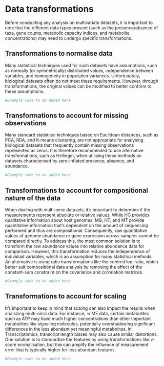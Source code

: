 # Data transformations {#data-transformations}

Before conducting any analysis on multivariate datasets, it is important to note that the different data types present (such as the presence/absence of taxa, gene counts, metabolic capacity indices, and metabolite concentrations) may need to undergo specific transformations.

## Transformations to normalise data

Many statistical techniques used for such datasets have assumptions, such as normally (or symmetrically) distributed values, independence between variables, and homogeneity in population variances. Unfortunately, biological datasets often do not meet these requirements. However, through transformations, the original values can be modified to better conform to these assumptions.

```r
#Example code to be added here
```

## Transformations to account for missing observations

Many standard statistical techniques based on Euclidean distances, such as PCA, RDA, and K-means clustering, are not appropriate for analysing biological datasets that frequently contain missing observations represented as zeros. It is therefore recommended to use alternative transformations, such as Hellinger, when utilising these methods on datasets characterised by zero-inflated presence, absence, and abundance.

```r
#Example code to be added here
```

## Transformations to account for compositional nature of the data

When dealing with multi-omic datasets, it's important to determine if the measurements represent absolute or relative values. While HG provides qualitative information about host genomes, MG, HT, and MT provide quantitative information that's dependent on the amount of sequencing performed and thus are compositional. Consequently, raw quantitative values of genome abundance or gene expression across samples cannot be compared directly. To address this, the most common solution is to transform the raw abundance values into relative abundance data for comparison. However, this transformation reduces the independence of individual variables, which is an assumption for many statistical methods. An alternative is using ratio transformations like the centred log-ratio, which better suit compositional data analysis by removing the effect of the constant-sum constraint on the covariance and correlation matrices.

```r
#Example code to be added here
```

## Transformations to account for scaling

It's important to keep in mind that scaling can also impact the results when analszing multi-omic data. For instance, in ME data, certain metabolites such as ATP may have much higher concentrations than other important metabolites like signaling molecules, potentially overshadowing significant differences in the less abundant yet meaningful metabolites. In Transcriptomics, transcript length biases may also cause similar distortions. One solution is to standardise the features by using transformations like z-score normalisation, but this can amplify the influence of measurement error that is typically higher for less abundant features.

```r
#Example code to be added here
```
